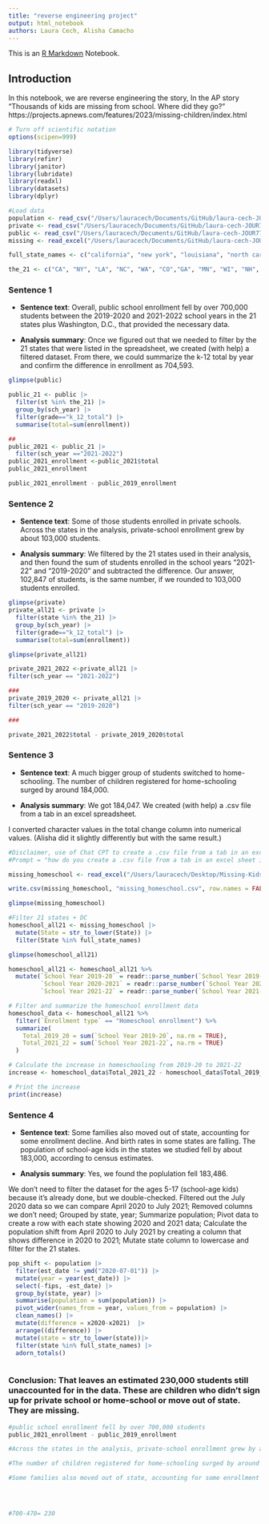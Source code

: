 ```yaml
---
title: "reverse engineering project"
output: html_notebook
authors: Laura Cech, Alisha Camacho
---
```


This is an [R Markdown](http://rmarkdown.rstudio.com) Notebook.

## Introduction 

In this notebook, we are reverse engineering the story, In the AP story "Thousands of kids are missing from school. Where did they go?" https://projects.apnews.com/features/2023/missing-children/index.html

```r
# Turn off scientific notation
options(scipen=999)

library(tidyverse)
library(refinr)
library(janitor)
library(lubridate)
library(readxl)
library(datasets)
library(dplyr)
```

```r
#Load data
population <- read_csv("/Users/lauracech/Documents/GitHub/laura-cech-JOUR772/reverse_engineering/data/population-by-age.csv")
private <- read_csv("/Users/lauracech/Documents/GitHub/laura-cech-JOUR772/reverse_engineering/data/private-enrollment-by-grade.csv")
public <- read_csv("/Users/lauracech/Documents/GitHub/laura-cech-JOUR772/reverse_engineering/data/public-enrollment-by-grade.csv")
missing <- read_excel("/Users/lauracech/Documents/GitHub/laura-cech-JOUR772/reverse_engineering/data/Missing-Kids-Summary-File.xlsx")

full_state_names <- c("california", "new york", "louisiana", "north carolina", "washington", "colorado", "georgia", "minnesota", "wisconsin", "new hampshire", "massachusetts", "montana", "delaware", "north dakota", "district of columbia", "south dakota", "south carolina", "nebraska", "rhode island", "tennessee", "pennsylvania", "florida")
```


```r
the_21 <- c("CA", "NY", "LA", "NC", "WA", "CO","GA", "MN", "WI", "NH", "MA", "MT", "DE", "ND", "DC", "SD", "SC", "NE", "RI", "TN", "PA", "FL") 
```

### Sentence 1

* **Sentence text**: Overall, public school enrollment fell by over 700,000 students between the 2019-2020 and 2021-2022 school years in the 21 states plus Washington, D.C., that provided the necessary data.

* **Analysis summary**: Once we figured out that we needed to filter by the 21 states that were listed in the spreadsheet, we created (with help) a filtered dataset. From there, we could summarize the k-12 total by year and confirm the difference in enrollment as 704,593.

```r
glimpse(public)

public_21 <- public |>
  filter(st %in% the_21) |>
  group_by(sch_year) |>
  filter(grade=="k_12_total") |>
  summarise(total=sum(enrollment))

##
public_2021 <- public_21 |>
  filter(sch_year =="2021-2022")
public_2021_enrollment <-public_2021$total
public_2021_enrollment

public_2021_enrollment - public_2019_enrollment


```

### Sentence 2 

* **Sentence text**: Some of those students enrolled in private schools. Across the states in the analysis, private-school enrollment grew by about 103,000 students.

* **Analysis summary**: We filtered by the 21 states used in their analysis, and then found the sum of students enrolled in the school years "2021-22" and "2019-2020" and subtracted the difference. Our answer, 102,847 of students, is the same number, if we rounded to 103,000 students enrolled.

```r
glimpse(private)
private_all21 <- private |>
  filter(state %in% the_21) |>
  group_by(sch_year) |>
  filter(grade=="k_12_total") |>
  summarise(total=sum(enrollment))

glimpse(private_all21)

```

```r
private_2021_2022 <-private_all21 |> 
filter(sch_year == "2021-2022")

###
private_2019_2020 <- private_all21 |> 
filter(sch_year == "2019-2020")

###

private_2021_2022$total - private_2019_2020$total


```

### Sentence 3 

* **Sentence text**: A much bigger group of students switched to home-schooling. The number of children registered for home-schooling surged by around 184,000.

* **Analysis summary**: We got 184,047. We created (with help) a .csv file from a tab in an excel spreadsheet.

I converted character values in the total change column into numerical values. (Alisha did it slightly differently but with the same result.)

```r
#Disclaimer, use of Chat CPT to create a .csv file from a tab in an excel sheet
#Prompt = "how do you create a .csv file from a tab in an excel sheet in Rstudio?"

missing_homeschool <- read_excel("/Users/lauracech/Desktop/Missing-Kids-Summary-File copy.xlsx", sheet = "Enrollment Changes")

write.csv(missing_homeschool, "missing_homeschool.csv", row.names = FALSE)

glimpse(missing_homeschool)

```
```r
#Filter 21 states + DC
homeschool_all21 <- missing_homeschool |> 
  mutate(State = str_to_lower(State)) |>
  filter(State %in% full_state_names)

glimpse(homeschool_all21)
```
```r
homeschool_all21 <- homeschool_all21 %>%
  mutate(`School Year 2019-20` = readr::parse_number(`School Year 2019-20`),
         `School Year 2020-2021` = readr::parse_number(`School Year 2020-2021`),
         `School Year 2021-22` = readr::parse_number(`School Year 2021-22`))

# Filter and summarize the homeschool enrollment data
homeschool_data <- homeschool_all21 %>%
  filter(`Enrollment type` == "Homeschool enrollment") %>%
  summarize(
    Total_2019_20 = sum(`School Year 2019-20`, na.rm = TRUE),
    Total_2021_22 = sum(`School Year 2021-22`, na.rm = TRUE)
  )

# Calculate the increase in homeschooling from 2019-20 to 2021-22
increase <- homeschool_data$Total_2021_22 - homeschool_data$Total_2019_20

# Print the increase 
print(increase)
```

### Sentence 4 

* **Sentence text**: Some families also moved out of state, accounting for some enrollment decline. And birth rates in some states are falling. The population of school-age kids in the states we studied fell by about 183,000, according to census estimates.

* **Analysis summary**: Yes, we found the poplulation fell 183,486.

We don't need to filter the dataset for the ages 5-17 (school-age kids) because it's already done, but we double-checked.
Filtered out the July 2020 data so we can compare April 2020 to July 2021;
Removed columns we don't need;
Grouped by state, year;
Summarize population;
Pivot data to create a row with each state showing 2020 and 2021 data;
Calculate the population shift from April 2020 to July 2021 by creating a column that shows difference in 2020 to 2021;
Mutate state column to lowercase and filter for the 21 states.


```r
pop_shift <- population |>
  filter(est_date != ymd("2020-07-01")) |>
  mutate(year = year(est_date)) |>
  select(-fips, -est_date) |>
  group_by(state, year) |>
  summarise(population = sum(population)) |>
  pivot_wider(names_from = year, values_from = population) |>
  clean_names() |>
  mutate(difference = x2020-x2021)  |>
  arrange((difference)) |>
  mutate(state = str_to_lower(state))|>
  filter(state %in% full_state_names) |>
  adorn_totals()



```



### Conclusion: That leaves an estimated 230,000 students still unaccounted for in the data. These are children who didn’t sign up for private school or home-school or move out of state. They are missing.

```r
#public school enrollment fell by over 700,000 students
public_2021_enrollment - public_2019_enrollment

#Across the states in the analysis, private-school enrollment grew by about 103,000 students.

#The number of children registered for home-schooling surged by around 184,000.

#Some families also moved out of state, accounting for some enrollment decline. And birth rates in some states are falling. The population of school-age kids in the states we studied fell by about 183,000, according to census estimates.




#700-470= 230
```

